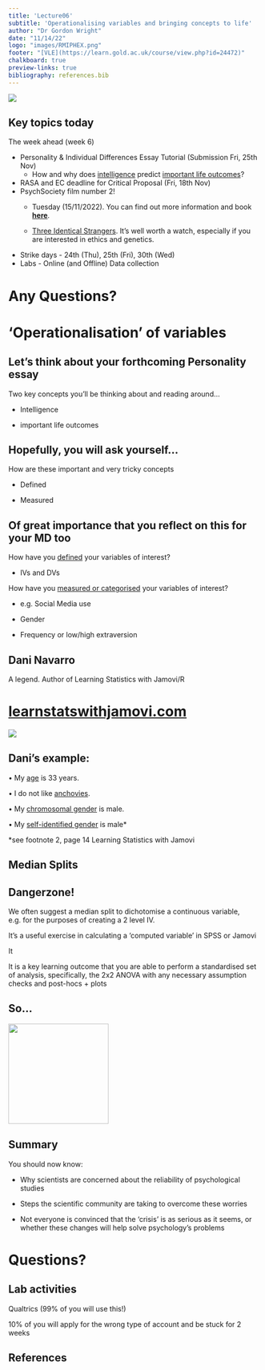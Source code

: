 ```yaml
---
title: 'Lecture06'
subtitle: 'Operationalising variables and bringing concepts to life'
author: "Dr Gordon Wright"
date: "11/14/22"
logo: "images/RMIPHEX.png"
footer: "[VLE](https://learn.gold.ac.uk/course/view.php?id=24472)"
chalkboard: true
preview-links: true
bibliography: references.bib
---
```


![](images/paste-D9231378.png)

## Key topics today

The week ahead (week 6)

-   Personality & Individual Differences Essay Tutorial (Submission Fri, 25th Nov)
    -   How and why does [intelligence]{.underline} predict [important life outcomes]{.underline}?
-   RASA and EC deadline for Critical Proposal (Fri, 18th Nov)
-   PsychSociety film number 2!
    -   Tuesday (15/11/2022). You can find out more information and book [**here**](https://www.eventbrite.com/e/psychology-film-fest-tickets-459930523577?fbclid=PAAabR7OJ38LFeXWvs6oj8MN-Kq3z_8wdyrTYCnCOnpq7HVv6fpHpV1_1CPwY).

    -   [Three Identical Strangers](https://en.wikipedia.org/wiki/Three_Identical_Strangers). It's well worth a watch, especially if you are interested in ethics and genetics. 
-   Strike days - 24th (Thu), 25th (Fri), 30th (Wed)
-   Labs - Online (and Offline) Data collection

# Any Questions?

# 'Operationalisation' of variables

## Let's think about your forthcoming Personality essay

Two key concepts you'll be thinking about and reading around...

-   Intelligence

-   important life outcomes

## Hopefully, you will ask yourself...

How are these important and very tricky concepts

-   Defined

-   Measured

## Of great importance that you reflect on this for your MD too

How have you [defined]{.underline} your variables of interest?

-   IVs and DVs

How have you [measured or categorised]{.underline} your variables of interest?

-   e.g. Social Media use

-   Gender

-   Frequency or low/high extraversion

## Dani Navarro

A legend. Author of Learning Statistics with Jamovi/R

# [learnstatswithjamovi.com](https://www.learnstatswithjamovi.com/#)

![](images/paste-4A09265F.png)

## Dani's example:

• My [age]{.underline} is [33]{.shout} years.

• I [do not]{.shout} like [anchovies]{.underline}.

• My [chromosomal gender]{.underline} is [male]{.shout}.

• My [self-identified gender]{.underline} is [male]{.shout}\*

\*see footnote 2, page 14 Learning Statistics with Jamovi

## Median Splits

::: callout-warning
## Dangerzone!

We often suggest a median split to dichotomise a continuous variable, e.g. for the purposes of creating a 2 level IV.

It's a useful exercise in calculating a 'computed variable' in SPSS or Jamovi

It
:::

It is a key learning outcome that you are able to perform a standardised set of analysis, specifically, the 2x2 ANOVA with any necessary assumption checks and post-hocs + plots

## So...

![](images/paste-E903404B.png){width="200"}

## 

## Summary

You should now know:

-   Why scientists are concerned about the reliability of psychological studies

-   Steps the scientific community are taking to overcome these worries

-   Not everyone is convinced that the 'crisis' is as serious as it seems, or whether these changes will help solve psychology's problems

# Questions?

## Lab activities

Qualtrics (99% of you will use this!)

10% of you will apply for the wrong type of account and be stuck for 2 weeks

## References
